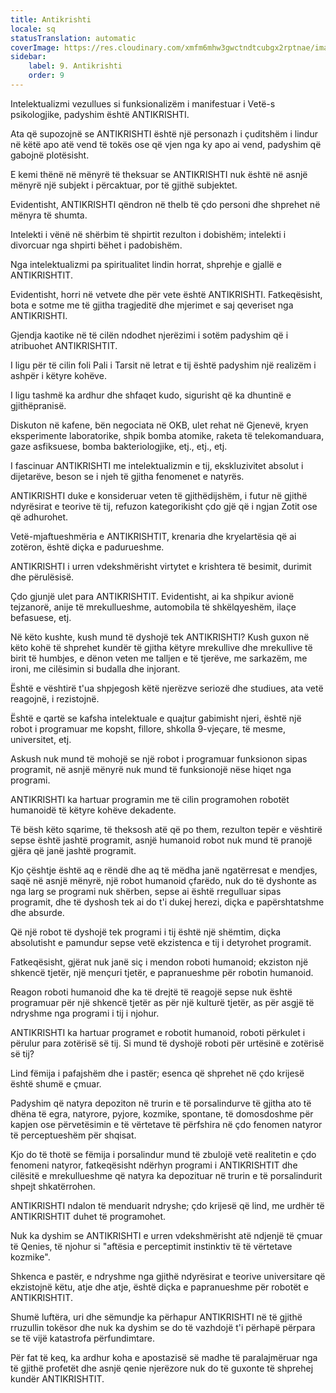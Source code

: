 ```yaml
---
title: Antikrishti
locale: sq
statusTranslation: automatic
coverImage: https://res.cloudinary.com/xmfm6mhw3gwctndtcubgx2rptnae/image/upload/v1741354419/small_cover_la_gran_rebelion_28716e29d2.webp
sidebar:
    label: 9. Antikrishti
    order: 9
---
```

Intelektualizmi vezullues si funksionalizëm i manifestuar i Vetë-s psikologjike, padyshim është ANTIKRISHTI.

Ata që supozojnë se ANTIKRISHTI është një personazh i çuditshëm i lindur në këtë apo atë vend të tokës ose që vjen nga ky apo ai vend, padyshim që gabojnë plotësisht.

E kemi thënë në mënyrë të theksuar se ANTIKRISHTI nuk është në asnjë mënyrë një subjekt i përcaktuar, por të gjithë subjektet.

Evidentisht, ANTIKRISHTI qëndron në thelb të çdo personi dhe shprehet në mënyra të shumta.

Intelekti i vënë në shërbim të shpirtit rezulton i dobishëm; intelekti i divorcuar nga shpirti bëhet i padobishëm.

Nga intelektualizmi pa spiritualitet lindin horrat, shprehje e gjallë e ANTIKRISHTIT.

Evidentisht, horri në vetvete dhe për vete është ANTIKRISHTI. Fatkeqësisht, bota e sotme me të gjitha tragjeditë dhe mjerimet e saj qeveriset nga ANTIKRISHTI.

Gjendja kaotike në të cilën ndodhet njerëzimi i sotëm padyshim që i atribuohet ANTIKRISHTIT.

I ligu për të cilin foli Pali i Tarsit në letrat e tij është padyshim një realizëm i ashpër i këtyre kohëve.

I ligu tashmë ka ardhur dhe shfaqet kudo, sigurisht që ka dhuntinë e gjithëpranisë.

Diskuton në kafene, bën negociata në OKB, ulet rehat në Gjenevë, kryen eksperimente laboratorike, shpik bomba atomike, raketa të telekomanduara, gaze asfiksuese, bomba bakteriologjike, etj., etj., etj.

I fascinuar ANTIKRISHTI me intelektualizmin e tij, ekskluzivitet absolut i dijetarëve, beson se i njeh të gjitha fenomenet e natyrës.

ANTIKRISHTI duke e konsideruar veten të gjithëdijshëm, i futur në gjithë ndyrësirat e teorive të tij, refuzon kategorikisht çdo gjë që i ngjan Zotit ose që adhurohet.

Vetë-mjaftueshmëria e ANTIKRISHTIT, krenaria dhe kryelartësia që ai zotëron, është diçka e padurueshme.

ANTIKRISHTI i urren vdekshmërisht virtytet e krishtera të besimit, durimit dhe përulësisë.

Çdo gjunjë ulet para ANTIKRISHTIT. Evidentisht, ai ka shpikur avionë tejzanorë, anije të mrekullueshme, automobila të shkëlqyeshëm, ilaçe befasuese, etj.

Në këto kushte, kush mund të dyshojë tek ANTIKRISHTI? Kush guxon në këto kohë të shprehet kundër të gjitha këtyre mrekullive dhe mrekullive të birit të humbjes, e dënon veten me talljen e të tjerëve, me sarkazëm, me ironi, me cilësimin si budalla dhe injorant.

Është e vështirë t'ua shpjegosh këtë njerëzve seriozë dhe studiues, ata vetë reagojnë, i rezistojnë.

Është e qartë se kafsha intelektuale e quajtur gabimisht njeri, është një robot i programuar me kopsht, fillore, shkolla 9-vjeçare, të mesme, universitet, etj.

Askush nuk mund të mohojë se një robot i programuar funksionon sipas programit, në asnjë mënyrë nuk mund të funksionojë nëse hiqet nga programi.

ANTIKRISHTI ka hartuar programin me të cilin programohen robotët humanoidë të këtyre kohëve dekadente.

Të bësh këto sqarime, të theksosh atë që po them, rezulton tepër e vështirë sepse është jashtë programit, asnjë humanoid robot nuk mund të pranojë gjëra që janë jashtë programit.

Kjo çështje është aq e rëndë dhe aq të mëdha janë ngatërresat e mendjes, saqë në asnjë mënyrë, një robot humanoid çfarëdo, nuk do të dyshonte as nga larg se programi nuk shërben, sepse ai është rregulluar sipas programit, dhe të dyshosh tek ai do t'i dukej herezi, diçka e papërshtatshme dhe absurde.

Që një robot të dyshojë tek programi i tij është një shëmtim, diçka absolutisht e pamundur sepse vetë ekzistenca e tij i detyrohet programit.

Fatkeqësisht, gjërat nuk janë siç i mendon roboti humanoid; ekziston një shkencë tjetër, një mençuri tjetër, e papranueshme për robotin humanoid.

Reagon roboti humanoid dhe ka të drejtë të reagojë sepse nuk është programuar për një shkencë tjetër as për një kulturë tjetër, as për asgjë të ndryshme nga programi i tij i njohur.

ANTIKRISHTI ka hartuar programet e robotit humanoid, roboti përkulet i përulur para zotërisë së tij. Si mund të dyshojë roboti për urtësinë e zotërisë së tij?

Lind fëmija i pafajshëm dhe i pastër; esenca që shprehet në çdo krijesë është shumë e çmuar.

Padyshim që natyra depoziton në trurin e të porsalindurve të gjitha ato të dhëna të egra, natyrore, pyjore, kozmike, spontane, të domosdoshme për kapjen ose përvetësimin e të vërtetave të përfshira në çdo fenomen natyror të perceptueshëm për shqisat.

Kjo do të thotë se fëmija i porsalindur mund të zbulojë vetë realitetin e çdo fenomeni natyror, fatkeqësisht ndërhyn programi i ANTIKRISHTIT dhe cilësitë e mrekullueshme që natyra ka depozituar në trurin e të porsalindurit shpejt shkatërrohen.

ANTIKRISHTI ndalon të menduarit ndryshe; çdo krijesë që lind, me urdhër të ANTIKRISHTIT duhet të programohet.

Nuk ka dyshim se ANTIKRISHTI e urren vdekshmërisht atë ndjenjë të çmuar të Qenies, të njohur si "aftësia e perceptimit instinktiv të të vërtetave kozmike".

Shkenca e pastër, e ndryshme nga gjithë ndyrësirat e teorive universitare që ekzistojnë këtu, atje dhe atje, është diçka e papranueshme për robotët e ANTIKRISHTIT.

Shumë luftëra, uri dhe sëmundje ka përhapur ANTIKRISHTI në të gjithë rruzullin tokësor dhe nuk ka dyshim se do të vazhdojë t'i përhapë përpara se të vijë katastrofa përfundimtare.

Për fat të keq, ka ardhur koha e apostazisë së madhe të paralajmëruar nga të gjithë profetët dhe asnjë qenie njerëzore nuk do të guxonte të shprehej kundër ANTIKRISHTIT.

